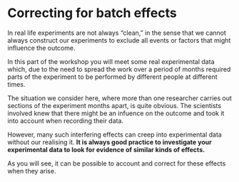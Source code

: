 # Correcting for batch effects

In real life experiments are not always "clean," in the sense that we cannot always construct our experiments to exclude all events or factors that might influence the outcome.

In this part of the workshop you will meet some real experimental data which, due to the need to spread the work over a period of months required parts of the experiment to be performed by different people at different times.

::: { .callout-caution }
The situation we consider here, where more than one researcher carries out sections of the experiment months apart, is quite obvious. The scientists involved knew that there might be an infuence on the outcome and took it into account when recording their data.

However, many such interfering effects can creep into experimental data without our realising it. **It is always good practice to investigate your experimental data to look for evidence of similar kinds of effects.**

As you will see, it can be possible to account and correct for these effects when they arise.
:::
